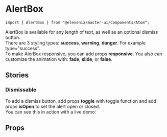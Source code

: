 
# AlertBox
```import { AlertBox } from "@elevenia/master-ui/Components/Atom";```

AlertBox is available for any length of text, as well as an optional dismiss button. <br/>
There are 3 styling types: **success**, **warning**, **danger**. For example type="success". <br/>
To make AlerBox responsive, you can add props **responsive**.
You also can customize the animation with: **fade**, **slide**, or **false**.

<Preview>
  <Story id="atom-alert-box--basic" />
</Preview>

## Stories
### Dismissable

To add a dismiss button, add props **toggle** with toggle function and add props **isOpen** to set the alert open or closed. <br/>
You can see this in action with a live demo:
<Preview>
  <Story id="atom-alert-box--dismissable" />
</Preview>

## Props
<Props of={AlertBox}/>